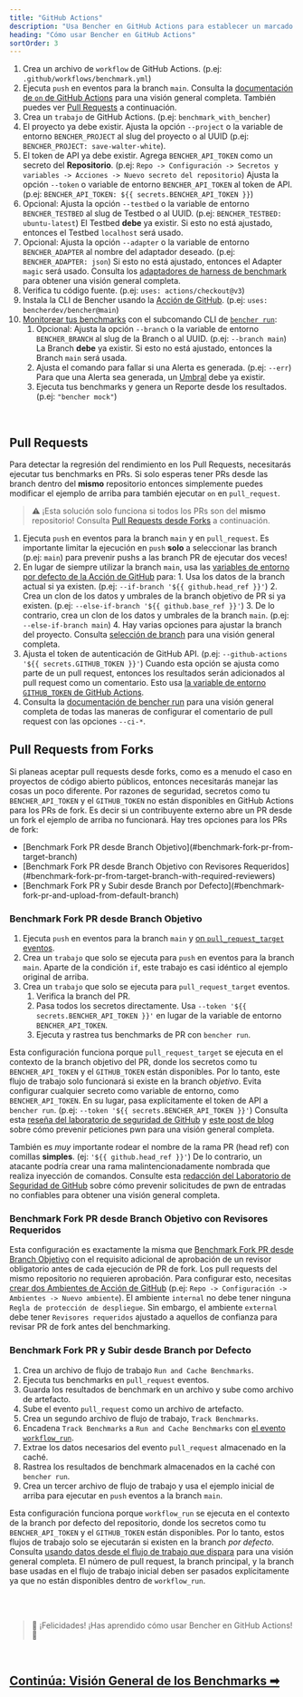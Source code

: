 ```yaml
---
title: "GitHub Actions"
description: "Usa Bencher en GitHub Actions para establecer un marcado continuo en los pull requests"
heading: "Cómo usar Bencher en GitHub Actions"
sortOrder: 3
---
```



<GitHubActions1 />

1. Crea un archivo de `workflow` de GitHub Actions. (p.ej: `.github/workflows/benchmark.yml`)
2. Ejecuta `push` en eventos para la branch `main`. Consulta la [documentación de `on` de GitHub Actions](https://docs.github.com/es/actions/using-workflows/workflow-syntax-for-github-actions#on) para una visión general completa. También puedes ver [Pull Requests](#pull-requests) a continuación.
3. Crea un `trabajo` de GitHub Actions. (p.ej: `benchmark_with_bencher`)
4. El proyecto ya debe existir. Ajusta la opción `--project` o la variable de entorno `BENCHER_PROJECT` al slug del proyecto o al UUID (p.ej: `BENCHER_PROJECT: save-walter-white`).
5. El token de API ya debe existir. Agrega `BENCHER_API_TOKEN` como un secreto del **Repositorio**. (p.ej: `Repo -> Configuración -> Secretos y variables -> Acciones -> Nuevo secreto del repositorio`) Ajusta la opción `--token` o variable de entorno `BENCHER_API_TOKEN` al token de API. (p.ej: `BENCHER_API_TOKEN: ${{ secrets.BENCHER_API_TOKEN }}`)
6. Opcional: Ajusta la opción `--testbed` o la variable de entorno `BENCHER_TESTBED` al slug de Testbed o al UUID.  (p.ej: `BENCHER_TESTBED: ubuntu-latest`) El Testbed **debe** ya existir. Si esto no está ajustado, entonces el Testbed `localhost` será usado.
7. Opcional: Ajusta la opción `--adapter` o la variable de entorno `BENCHER_ADAPTER` al nombre del adaptador deseado.  (p.ej: `BENCHER_ADAPTER: json`) Si esto no está ajustado, entonces el Adapter `magic` será usado. Consulta los [adaptadores de harness de benchmark](/docs/es/explanation/adapters) para obtener una visión general completa.
8. Verifica tu código fuente. (p.ej: `uses: actions/checkout@v3`)
9. Instala la CLI de Bencher usando la [Acción de GitHub](https://github.com/marketplace/actions/bencher-cli). (p.ej: `uses: bencherdev/bencher@main`)
10. [Monitorear tus benchmarks](/docs/es/how-to/track-benchmarks) con el subcomando CLI de <code><a href="/docs/es/explanation/bencher-run">bencher run</a></code>:
    1.  Opcional: Ajusta la opción `--branch` o la variable de entorno `BENCHER_BRANCH` al slug de la Branch o al UUID. (p.ej: `--branch main`) La Branch **debe** ya existir. Si esto no está ajustado, entonces la Branch `main` será usada.
    2. Ajusta el comando para fallar si una Alerta es generada. (p.ej: `--err`) Para que una Alerta sea generada, un [Umbral](/docs/es/explanation/thresholds) debe ya existir.
    3. Ejecuta tus benchmarks y genera un Reporte desde los resultados. (p.ej: `"bencher mock"`)

<br/>

## Pull Requests

Para detectar la regresión del rendimiento en los Pull Requests, necesitarás ejecutar tus benchmarks en PRs.
Si solo esperas tener PRs desde las branch dentro del **mismo** repositorio entonces simplemente puedes modificar el ejemplo de arriba para también ejecutar `on` en `pull_request`.

> ⚠️ ¡Esta solución solo funciona si todos los PRs son del **mismo** repositorio!
> Consulta [Pull Requests desde Forks](#pull-requests-from-forks) a continuación.

<GitHubActions2 />

1. Ejecuta `push` en eventos para la branch `main` y en `pull_request`. Es importante limitar la ejecución en `push` **solo** a seleccionar las branch (p.ej: `main`) para prevenir pushs a las branch PR de ejecutar dos veces!
2. En lugar de siempre utilizar la branch `main`, usa las [variables de entorno por defecto de la Acción de GitHub](https://docs.github.com/es/actions/learn-github-actions/variables#default-environment-variables) para:
        1. Usa los datos de la branch actual si ya existen. (p.ej: `--if-branch '${{ github.head_ref }}'`)
        2. Crea un clon de los datos y umbrales de la branch objetivo de PR si ya existen. (p.ej: `--else-if-branch '${{ github.base_ref }}'`)
        3. De lo contrario, crea un clon de los datos y umbrales de la branch `main`. (p.ej: `--else-if-branch main`)
        4. Hay varias opciones para ajustar la branch del proyecto. Consulta [selección de branch](/docs/es/explanation/branch-selection) para una visión general completa.
3. Ajusta el token de autenticación de GitHub API. (p.ej: `--github-actions '${{ secrets.GITHUB_TOKEN }}'`) Cuando esta opción se ajusta como parte de un pull request, entonces los resultados serán adicionados al pull request como un comentario. Esto usa [la variable de entorno `GITHUB_TOKEN` de GitHub Actions](https://docs.github.com/es/actions/security-guides/automatic-token-authentication).
4. Consulta la [documentación de bencher run](/docs/es/explanation/bencher-run) para una visión general completa de todas las maneras de configurar el comentario de pull request con las opciones `--ci-*`.

## Pull Requests from Forks

Si planeas aceptar pull requests desde forks, como es a menudo el caso en proyectos de código abierto públicos,
entonces necesitarás manejar las cosas un poco diferente.
Por razones de seguridad, secretos como tu `BENCHER_API_TOKEN` y el `GITHUB_TOKEN` no están disponibles en GitHub Actions para los PRs de fork.
Es decir si un contribuyente externo abre un PR desde un fork el ejemplo de arriba no funcionará.
Hay tres opciones para los PRs de fork:

<ul>
  <li>[Benchmark Fork PR desde Branch Objetivo](#benchmark-fork-pr-from-target-branch)</li>
  <li>[Benchmark Fork PR desde Branch Objetivo con Revisores Requeridos](#benchmark-fork-pr-from-target-branch-with-required-reviewers)</li>
  <li>[Benchmark Fork PR y Subir desde Branch por Defecto](#benchmark-fork-pr-and-upload-from-default-branch)</li>
</ul>

### Benchmark Fork PR desde Branch Objetivo

<GitHubActions4 />

1. Ejecuta `push` en eventos para la branch `main` y [on `pull_request_target` eventos](https://docs.github.com/es/actions/using-workflows/events-that-trigger-workflows#pull_request_target).
2. Crea un `trabajo` que solo se ejecuta para `push` en eventos para la branch `main`. Aparte de la condición `if`, este trabajo es casi idéntico al ejemplo original de arriba.
3. Crea un `trabajo` que solo se ejecuta para `pull_request_target` eventos.
   1. Verifica la branch del PR.
   2. Pasa todos los secretos directamente. Usa `--token '${{ secrets.BENCHER_API_TOKEN }}'` en lugar de la variable de entorno `BENCHER_API_TOKEN`.
   3. Ejecuta y rastrea tus benchmarks de PR con `bencher run`.

Esta configuración funciona porque `pull_request_target` se ejecuta en el contexto de la branch objetivo del PR,
donde los secretos como tu `BENCHER_API_TOKEN` y el `GITHUB_TOKEN` están disponibles.
Por lo tanto, este flujo de trabajo solo funcionará si existe en la branch _objetivo_.
Evita configurar cualquier secreto como variable de entorno, como `BENCHER_API_TOKEN`.
En su lugar, pasa explícitamente el token de API a `bencher run`. (p.ej: `--token '${{ secrets.BENCHER_API_TOKEN }}'`)
Consulta esta [reseña del laboratorio de seguridad de GitHub](https://securitylab.github.com/research/github-actions-preventing-pwn-requests/)
y [este post de blog](https://nathandavison.com/blog/github-actions-and-the-threat-of-malicious-pull-requests)
sobre cómo prevenir peticiones pwn para una visión general completa.

También es _muy_ importante rodear el nombre de la rama PR (head ref) con comillas **simples**. (ej: `'${{ github.head_ref }}'`) De lo contrario, un atacante podría crear una rama malintencionadamente nombrada que realiza inyección de comandos. Consulte esta [redacción del Laboratorio de Seguridad de GitHub](https://securitylab.github.com/research/github-actions-untrusted-input/) sobre cómo prevenir solicitudes de pwn de entradas no confiables para obtener una visión general completa.

### Benchmark Fork PR desde Branch Objetivo con Revisores Requeridos

<GitHubActions5 />

Esta configuración es exactamente la misma que [Benchmark Fork PR desde Branch Objetivo](#benchmark-fork-pr-from-target-branch)
con el requisito adicional de aprobación de un revisor obligatorio antes de cada ejecución de PR de fork.
Los pull requests del mismo repositorio no requieren aprobación.
Para configurar esto, necesitas [crear dos Ambientes de Acción de GitHub](https://docs.github.com/es/actions/deployment/targeting-different-environments/using-environments-for-deployment#using-an-environment)
(p.ej: `Repo -> Configuración -> Ambientes -> Nuevo ambiente`).
El ambiente `internal` no debe tener ninguna `Regla de protección de despliegue`.
Sin embargo, el ambiente `external` debe tener `Revisores requeridos` ajustado a aquellos de confianza para revisar PR de fork antes del benchmarking.

### Benchmark Fork PR y Subir desde Branch por Defecto

<GitHubActions6 />

1. Crea un archivo de flujo de trabajo `Run and Cache Benchmarks`.
1. Ejecuta tus benchmarks en `pull_request` eventos.
1. Guarda los resultados de benchmark en un archivo y sube como archivo de artefacto.
1. Sube el evento `pull_request` como un archivo de artefacto.
1. Crea un segundo archivo de flujo de trabajo, `Track Benchmarks`.
1. Encadena `Track Benchmarks` a `Run and Cache Benchmarks` con [el evento `workflow_run`](https://docs.github.com/es/actions/using-workflows/events-that-trigger-workflows#workflow_run).
1. Extrae los datos necesarios del evento `pull_request` almacenado en la caché.
1. Rastrea los resultados de benchmark almacenados en la caché con `bencher run`.
1. Crea un tercer archivo de flujo de trabajo y usa el ejemplo inicial de arriba para ejecutar en `push` eventos a la branch `main`.

Esta configuración funciona porque `workflow_run` se ejecuta en el contexto de la branch por defecto del repositorio,
donde los secretos como tu `BENCHER_API_TOKEN` y el `GITHUB_TOKEN` están disponibles.
Por lo tanto, estos flujos de trabajo solo se ejecutarán si existen en la branch _por defecto_.
Consulta [usando datos desde el flujo de trabajo que dispara](https://docs.github.com/es/actions/using-workflows/events-that-trigger-workflows#using-data-from-the-triggering-workflow) para una visión general completa.
El número de pull request, la branch principal, y la branch base usadas en el flujo de trabajo inicial deben ser pasados explícitamente ya que no están disponibles dentro de `workflow_run`.

<br/>
<br/>

> 🐰 ¡Felicidades! ¡Has aprendido cómo usar Bencher en GitHub Actions! 🎉

<br/>

<h2><a href="/docs/es/explanation/benchmarking">Continúa: Visión General de los Benchmarks ➡</a></h2>
